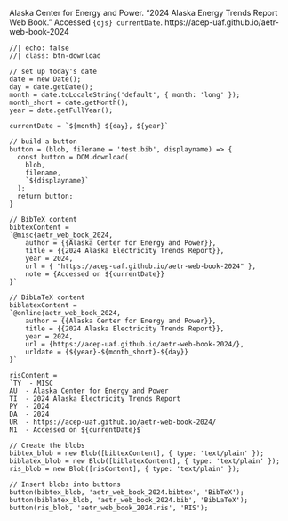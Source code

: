 Alaska Center for Energy and Power. "2024 Alaska Energy Trends Report Web Book." Accessed `{ojs} currentDate`. https://acep-uaf.github.io/aetr-web-book-2024

<!-- [BibTeX](/citations/aetr_web_book_2024.bibtex)  
[BibLaTeX](/citations/aetr_web_book_2024.bib)  
[RIS](/citations/aetr_web_book_2024.ris)   -->


```ojs
//| echo: false
//| class: btn-download

// set up today's date
date = new Date();
day = date.getDate();
month = date.toLocaleString('default', { month: 'long' });
month_short = date.getMonth();
year = date.getFullYear();

currentDate = `${month} ${day}, ${year}`

// build a button
button = (blob, filename = 'test.bib', displayname) => {
  const button = DOM.download(
    blob,
    filename,
    `${displayname}`
  );
  return button;
}

// BibTeX content
bibtexContent = 
`@misc{aetr_web_book_2024,
    author = {{Alaska Center for Energy and Power}},
    title = {{2024 Alaska Electricity Trends Report}},
    year = 2024,
    url = { "https://acep-uaf.github.io/aetr-web-book-2024" },
    note = {Accessed on ${currentDate}}
}`

// BibLaTeX content
biblatexContent = 
`@online{aetr_web_book_2024,
    author = {{Alaska Center for Energy and Power}},
    title = {{2024 Alaska Electricity Trends Report}},
    year = 2024,
    url = {https://acep-uaf.github.io/aetr-web-book-2024/},
    urldate = {${year}-${month_short}-${day}}
}`

risContent = 
`TY  - MISC
AU  - Alaska Center for Energy and Power
TI  - 2024 Alaska Electricity Trends Report
PY  - 2024
DA  - 2024
UR  - https://acep-uaf.github.io/aetr-web-book-2024/
N1  - Accessed on ${currentDate}$`

// Create the blobs
bibtex_blob = new Blob([bibtexContent], { type: 'text/plain' });
biblatex_blob = new Blob([biblatexContent], { type: 'text/plain' }); 
ris_blob = new Blob([risContent], { type: 'text/plain' }); 

// Insert blobs into buttons
button(bibtex_blob, 'aetr_web_book_2024.bibtex', 'BibTeX');
button(biblatex_blob, 'aetr_web_book_2024.bib', 'BibLaTeX');
button(ris_blob, 'aetr_web_book_2024.ris', 'RIS');


```